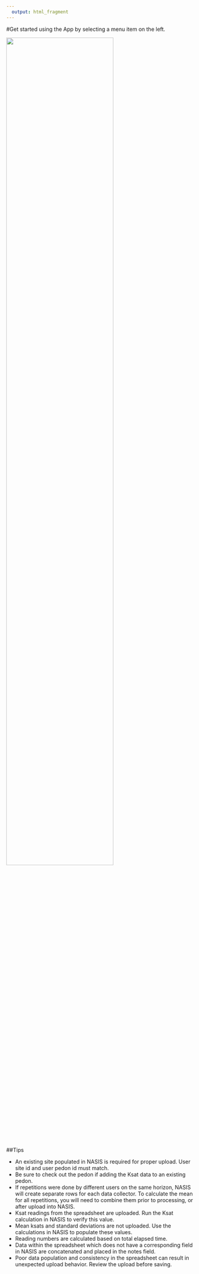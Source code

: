 ---
  output: html_fragment
---
#Get started using the App by selecting a menu item on the left.

![](www/arrow.png){width=75%}

##Tips

* An existing site populated in NASIS is required for proper upload.  User site id and user pedon id must match.
* Be sure to check out the pedon if adding the Ksat data to an existing pedon.
* If repetitions were done by different users on the same horizon, NASIS will create separate rows for each data collector.  To calculate the mean for all repetitions, you will need to combine them prior to processing, or after upload into NASIS.
* Ksat readings from the spreadsheet are uploaded.  Run the Ksat calculation in NASIS to verify this value.
* Mean ksats and standard deviations are not uploaded.  Use the calculations in NASIS to populate these values.
* Reading numbers are calculated based on total elapsed time.
* Data within the spreadsheet which does not have a corresponding field in NASIS are concatenated and placed in the notes field.
* Poor data population and consistency in the spreadsheet can result in unexpected upload behavior.  Review the upload before saving. 